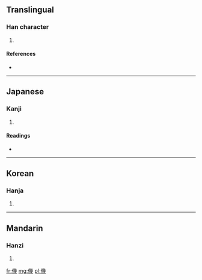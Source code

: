 ==Translingual==

===Han character===
{{Han char|rn=9|rad=人|as=12|sn=14|four=|canj=人女戈戈 (OVII)}}

# {{defn|Han|sort=人12}}

====References====
* {{Han ref|kx=0117.030|dkj=01106|dj=0248.090|hdz=10223.050|uh=50DF|ud=20703}}

----

==Japanese==

===Kanji===
{{ja-kanji|grade=|rs=人12}}

# {{defn|lang=ja|sort=人12}}

====Readings====
* {{ja-readings|on=[[き]] (ki), [[げ]] (ge)|kun=[[よくつつしむ]] (yokutsutsushimu), [[ちかい]] (chikai)}}

----

==Korean==

===Hanja===
{{ko-hanja|hangeul=기|rv=gi|mr=ki}}

# {{defn|lang=ko|sort=人12}}

----

==Mandarin==

===Hanzi===
{{cmn-hanzi|pin=[[jī]] ([[ji1]]), [[jiào]] ([[jiao4]])|wg=chi<sup>1</sup>, chiao<sup>4</sup>}}

# {{defn|lang=cmn|sort=人12}}

[[fr:僟]]
[[mg:僟]]
[[pl:僟]]